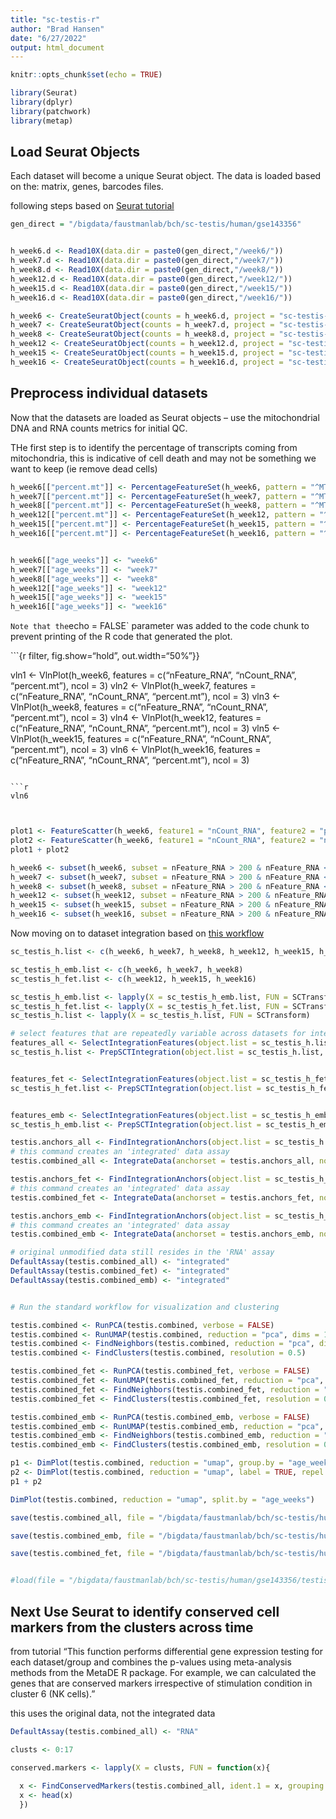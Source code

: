 ```yaml
---
title: "sc-testis-r"
author: "Brad Hansen"
date: "6/27/2022"
output: html_document
---
```


```r
knitr::opts_chunk$set(echo = TRUE)
```

```r

library(Seurat)
library(dplyr)
library(patchwork)
library(metap)

```

## Load Seurat Objects

Each dataset will become a unique Seurat object. The data is loaded based on the: matrix, genes, barcodes files.

following steps based on [Seurat tutorial](https://satijalab.org/seurat/articles/pbmc3k_tutorial.html)


```r

gen_direct = "/bigdata/faustmanlab/bch/sc-testis/human/gse143356"


h_week6.d <- Read10X(data.dir = paste0(gen_direct,"/week6/"))
h_week7.d <- Read10X(data.dir = paste0(gen_direct,"/week7/"))
h_week8.d <- Read10X(data.dir = paste0(gen_direct,"/week8/"))
h_week12.d <- Read10X(data.dir = paste0(gen_direct,"/week12/"))
h_week15.d <- Read10X(data.dir = paste0(gen_direct,"/week15/"))
h_week16.d <- Read10X(data.dir = paste0(gen_direct,"/week16/"))

```


```r

h_week6 <- CreateSeuratObject(counts = h_week6.d, project = "sc-testis-h", min.cells = 3, min.features = 200)
h_week7 <- CreateSeuratObject(counts = h_week7.d, project = "sc-testis-h", min.cells = 3, min.features = 200)
h_week8 <- CreateSeuratObject(counts = h_week8.d, project = "sc-testis-h", min.cells = 3, min.features = 200)
h_week12 <- CreateSeuratObject(counts = h_week12.d, project = "sc-testis-h", min.cells = 3, min.features = 200)
h_week15 <- CreateSeuratObject(counts = h_week15.d, project = "sc-testis-h", min.cells = 3, min.features = 200)
h_week16 <- CreateSeuratObject(counts = h_week16.d, project = "sc-testis-h", min.cells = 3, min.features = 200)


```

## Preprocess individual datasets

Now that the datasets are loaded as Seurat objects -- use the mitochondrial DNA and RNA counts metrics for initial QC.


THe first step is to identify the percentage of transcripts coming from mitochondria, this is indicative of cell death and may not be something we want to keep (ie remove dead cells)

```r

h_week6[["percent.mt"]] <- PercentageFeatureSet(h_week6, pattern = "^MT-")
h_week7[["percent.mt"]] <- PercentageFeatureSet(h_week7, pattern = "^MT-")
h_week8[["percent.mt"]] <- PercentageFeatureSet(h_week8, pattern = "^MT-")
h_week12[["percent.mt"]] <- PercentageFeatureSet(h_week12, pattern = "^MT-")
h_week15[["percent.mt"]] <- PercentageFeatureSet(h_week15, pattern = "^MT-")
h_week16[["percent.mt"]] <- PercentageFeatureSet(h_week16, pattern = "^MT-")


h_week6[["age_weeks"]] <- "week6"
h_week7[["age_weeks"]] <- "week7"
h_week8[["age_weeks"]] <- "week8"
h_week12[["age_weeks"]] <- "week12"
h_week15[["age_weeks"]] <- "week15"
h_week16[["age_weeks"]] <- "week16"
```

`Note that the `echo = FALSE` parameter was added to the code chunk to prevent printing of the R code that generated the plot.

```{r filter, fig.show="hold", out.width="50%"}}

vln1 <- VlnPlot(h_week6, features = c("nFeature_RNA", "nCount_RNA", "percent.mt"), ncol = 3)
vln2 <- VlnPlot(h_week7, features = c("nFeature_RNA", "nCount_RNA", "percent.mt"), ncol = 3)
vln3 <- VlnPlot(h_week8, features = c("nFeature_RNA", "nCount_RNA", "percent.mt"), ncol = 3)
vln4 <- VlnPlot(h_week12, features = c("nFeature_RNA", "nCount_RNA", "percent.mt"), ncol = 3)
vln5 <- VlnPlot(h_week15, features = c("nFeature_RNA", "nCount_RNA", "percent.mt"), ncol = 3)
vln6 <- VlnPlot(h_week16, features = c("nFeature_RNA", "nCount_RNA", "percent.mt"), ncol = 3)

```

```r

vln6



```
```R

plot1 <- FeatureScatter(h_week6, feature1 = "nCount_RNA", feature2 = "percent.mt")
plot2 <- FeatureScatter(h_week6, feature1 = "nCount_RNA", feature2 = "nFeature_RNA")
plot1 + plot2

```
```r

h_week6 <- subset(h_week6, subset = nFeature_RNA > 200 & nFeature_RNA < 2500 & percent.mt < 5)
h_week7 <- subset(h_week7, subset = nFeature_RNA > 200 & nFeature_RNA < 2500 & percent.mt < 5)
h_week8 <- subset(h_week8, subset = nFeature_RNA > 200 & nFeature_RNA < 2500 & percent.mt < 5)
h_week12 <- subset(h_week12, subset = nFeature_RNA > 200 & nFeature_RNA < 2500 & percent.mt < 5)
h_week15 <- subset(h_week15, subset = nFeature_RNA > 200 & nFeature_RNA < 2500 & percent.mt < 5)
h_week16 <- subset(h_week16, subset = nFeature_RNA > 200 & nFeature_RNA < 2500 & percent.mt < 5)

```


Now moving on to dataset integration based on [this workflow](https://satijalab.org/seurat/articles/integration_introduction.html)

```r

sc_testis_h.list <- c(h_week6, h_week7, h_week8, h_week12, h_week15, h_week16)

sc_testis_h_emb.list <- c(h_week6, h_week7, h_week8)
sc_testis_h_fet.list <- c(h_week12, h_week15, h_week16)

sc_testis_h_emb.list <- lapply(X = sc_testis_h_emb.list, FUN = SCTransform)
sc_testis_h_fet.list <- lapply(X = sc_testis_h_fet.list, FUN = SCTransform)
sc_testis_h.list <- lapply(X = sc_testis_h.list, FUN = SCTransform)

# select features that are repeatedly variable across datasets for integration
features_all <- SelectIntegrationFeatures(object.list = sc_testis_h.list, nfeatures = 3000)
sc_testis_h.list <- PrepSCTIntegration(object.list = sc_testis_h.list, anchor.features = features_all)


features_fet <- SelectIntegrationFeatures(object.list = sc_testis_h_fet.list, nfeatures = 3000)
sc_testis_h_fet.list <- PrepSCTIntegration(object.list = sc_testis_h_fet.list, anchor.features = features_fet)


features_emb <- SelectIntegrationFeatures(object.list = sc_testis_h_emb.list, nfeatures = 3000)
sc_testis_h_emb.list <- PrepSCTIntegration(object.list = sc_testis_h_emb.list, anchor.features = features_emb)


```

```r

testis.anchors_all <- FindIntegrationAnchors(object.list = sc_testis_h.list, normalization.method = "SCT", anchor.features = features_all)
# this command creates an 'integrated' data assay
testis.combined_all <- IntegrateData(anchorset = testis.anchors_all, normalization.method = "SCT")

testis.anchors_fet <- FindIntegrationAnchors(object.list = sc_testis_h_fet.list, normalization.method = "SCT", anchor.features = features_fet)
# this command creates an 'integrated' data assay
testis.combined_fet <- IntegrateData(anchorset = testis.anchors_fet, normalization.method = "SCT")

testis.anchors_emb <- FindIntegrationAnchors(object.list = sc_testis_h_emb.list, normalization.method = "SCT", anchor.features = features_emb)
# this command creates an 'integrated' data assay
testis.combined_emb <- IntegrateData(anchorset = testis.anchors_emb, normalization.method = "SCT")


```

```r

# original unmodified data still resides in the 'RNA' assay
DefaultAssay(testis.combined_all) <- "integrated"
DefaultAssay(testis.combined_fet) <- "integrated"
DefaultAssay(testis.combined_emb) <- "integrated"


# Run the standard workflow for visualization and clustering

testis.combined <- RunPCA(testis.combined, verbose = FALSE)
testis.combined <- RunUMAP(testis.combined, reduction = "pca", dims = 1:30)
testis.combined <- FindNeighbors(testis.combined, reduction = "pca", dims = 1:30)
testis.combined <- FindClusters(testis.combined, resolution = 0.5)

testis.combined_fet <- RunPCA(testis.combined_fet, verbose = FALSE)
testis.combined_fet <- RunUMAP(testis.combined_fet, reduction = "pca", dims = 1:30)
testis.combined_fet <- FindNeighbors(testis.combined_fet, reduction = "pca", dims = 1:30)
testis.combined_fet <- FindClusters(testis.combined_fet, resolution = 0.5)

testis.combined_emb <- RunPCA(testis.combined_emb, verbose = FALSE)
testis.combined_emb <- RunUMAP(testis.combined_emb, reduction = "pca", dims = 1:30)
testis.combined_emb <- FindNeighbors(testis.combined_emb, reduction = "pca", dims = 1:30)
testis.combined_emb <- FindClusters(testis.combined_emb, resolution = 0.5)

```


```r

p1 <- DimPlot(testis.combined, reduction = "umap", group.by = "age_weeks")
p2 <- DimPlot(testis.combined, reduction = "umap", label = TRUE, repel = TRUE)
p1 + p2

```

```r

DimPlot(testis.combined, reduction = "umap", split.by = "age_weeks")
```
```r

save(testis.combined_all, file = "/bigdata/faustmanlab/bch/sc-testis/human/gse143356/testis.combined_all.RData")

save(testis.combined_emb, file = "/bigdata/faustmanlab/bch/sc-testis/human/gse143356/testis.combined_emb.RData")

save(testis.combined_fet, file = "/bigdata/faustmanlab/bch/sc-testis/human/gse143356/testis.combined_fet.RData")


#load(file = "/bigdata/faustmanlab/bch/sc-testis/human/gse143356/testis.combined.RData")
```
## Next Use Seurat to identify conserved cell markers from the clusters across time

from tutorial "This function performs differential gene expression testing for each dataset/group and combines the p-values using meta-analysis methods from the MetaDE R package. For example, we can calculated the genes that are conserved markers irrespective of stimulation condition in cluster 6 (NK cells)."

this uses the original data, not the integrated data

```r

DefaultAssay(testis.combined_all) <- "RNA"

clusts <- 0:17

conserved.markers <- lapply(X = clusts, FUN = function(x){
  
  x <- FindConservedMarkers(testis.combined_all, ident.1 = x, grouping.var = "age_weeks", verbose = FALSE)
  x <- head(x)
  })


```

